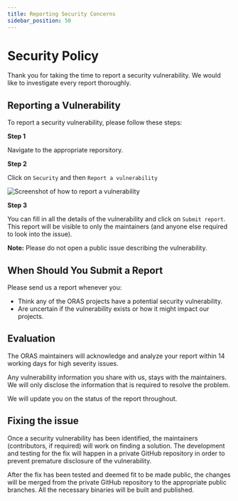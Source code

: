 ```yaml
---
title: Reporting Security Concerns
sidebar_position: 50
---
```


# Security Policy

Thank you for taking the time to report a security vulnerability. 
We would like to investigate every report thoroughly.

## Reporting a Vulnerability

To report a security vulnerability, please follow these steps:

**Step 1**

Navigate to the appropriate reporsitory.

**Step 2**

Click on `Security` and then `Report a vulnerability`

![Screenshot of how to report a vulnerability](../static/img/reporting_a_security_concern.png)

**Step 3** 

You can fill in all the details of the vulnerability and click on `Submit report`.
This report will be visible to only the maintainers (and anyone else required to look into the issue).

**Note:** Please do not open a public issue describing the vulnerability.

## When Should You Submit a Report

Please send us a report whenever you:

* Think any of the ORAS projects have a potential security vulnerability.
* Are uncertain if the vulnerability exists or how it might impact our projects.

## Evaluation

The ORAS maintainers will acknowledge and analyze your report within 14 working days for high severity issues.

Any vulnerability information you share with us, stays with the maintainers. 
We will only disclose the information that is required to resolve the problem.

We will update you on the status of the report throughout.

## Fixing the issue

Once a security vulnerability has been identified, the maintainers (contributors, if required) will work on finding a solution. 
The development and testing for the fix will happen in a private GitHub repository in order to prevent premature disclosure of the vulnerability.

After the fix has been tested and deemed fit to be made public, 
the changes will be merged from the private GitHub repository to the appropriate public branches. 
All the necessary binaries will be built and published.

